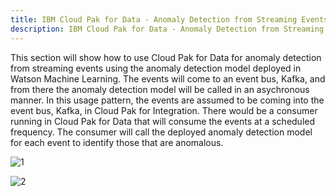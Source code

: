 ```yaml
---
title: IBM Cloud Pak for Data - Anomaly Detection from Streaming Events
description: IBM Cloud Pak for Data - Anomaly Detection from Streaming Events
---
```


This section will show how to use Cloud Pak for Data for anomaly detection from streaming events using the anomaly detection model deployed in Watson Machine Learning.  The events will come to an event bus, Kafka, and from there the anomaly detection model will be called in an asychronous manner.  In this usage pattern, the events are assumed to be coming into the event bus, Kafka, in Cloud Pak for Integration.  There would be a consumer running in Cloud Pak for Data that will consume the events at a scheduled frequency.  The consumer will call the deployed anomaly detection model for each event to identify those that are anomalous. 

 ![1](./images/cp4d-async.png)
 
 
 ![2](./images/asyn_scoring.png)
